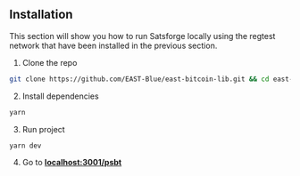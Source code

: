 ## Installation

This section will show you how to run Satsforge locally using the regtest network that have been installed in the previous section.
1. Clone the repo
```bash
git clone https://github.com/EAST-Blue/east-bitcoin-lib.git && cd east-bitcoin-lib/apps/ui
```

2. Install dependencies
```bash
yarn
```

3. Run project
```bash
yarn dev
```

4. Go to **[localhost:3001/psbt](http://localhost:3001/psbt)**
